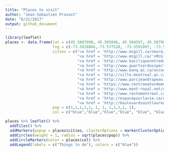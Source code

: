 ```yaml
---
title: "Places to visit"
author: "Jean-Sebastien Provost"
date: "6/21/2017"
output: github_document
---
```


```r
library(leaflet)
places <- data.frame(lat = c(45.5087098, 45.505046, 45.504597, 45.507981, 45.514612, 45.499687, 45.524821, 45.500853, 45.524792, 45.521289, 45.561033, 45.510862),
                     lng = c(-73.5818866,-73.577520, -73.5591097, -73.565515, -73.559679, -73.596930, -73.546140, -73.572071, -73.582115, -73.575399, -73.547000, -73.565883),
                     cities = c("<a href = 'http://www.mcgill.ca/neuro/'>Montreal Neurological Institute</a>", 
                                "<a href = 'http://www.mcgill.ca/'>McGill University Campus</a>", 
                                "<a href = 'http://www.basiliquenotredame.ca/'>Basilique Notre-Dame</a>", 
                                "<a href = 'http://www.quartierdesspectacles.com/en/'>Quartier des Spectacles</a>", 
                                "<a href = 'http://www.banq.qc.ca/accueil/index.html?language_id=1/'>National Library</a>", 
                                "<a href = 'http://ville.montreal.qc.ca/portal/page?_pageid=7377,94551572&_dad=portal&_schema=PORTAL&id=81/'>Mount-Royal Park/Belvedere/Beaver Lake<a/>", 
                                "<a href = 'http://www.parcjeandrapeau.com/en/international-des-feux-loto-quebec-montreal/'>Fireworks!!!Papineau Subway st.</a>", 
                                "<a href = 'https://www.centreeatondemontreal.com/en/'>Shopping on Ste-Catherine st.!!!</a>", 
                                "<a href = 'http://www.mont-royal.net/en'>Shopping/eating/hanging on Mont-Royal Avenue</a>", 
                                "<a href = 'http://www.restomontreal.ca/s/?restaurants=Avenue-Duluth+Montreal&d=99&lang=en/'>Restaurants Avenue!</a>",
                                "<a href = 'http://espacepourlavie.ca/en/'>Insectarium/Biodome/Planetarium/Botanical Garden/Olympic Tower</a>",
                                "<a href = 'http://boulevardsaintlaurent.com/en/'>The Main/St-Laurent st.</a>"),
                     pop = c(1,1,1,1,1, 1, 1, 1,1,1,1, 1),
                     col = c("blue","blue","blue","blue", "blue", "blue", "blue", "yellow","yellow", "blue", "blue", "blue"))

places %>% leaflet() %>% 
  addTiles() %>% 
  addMarkers(popup = places$cities, clusterOptions = markerClusterOptions()) %>%
  addCircles(weight = 1, radius = sqrt(places$pop)) %>%
  addCircleMarkers(color = places$col) %>%
  addLegend(labels = c("Things to do"), colors = c("blue"))

```